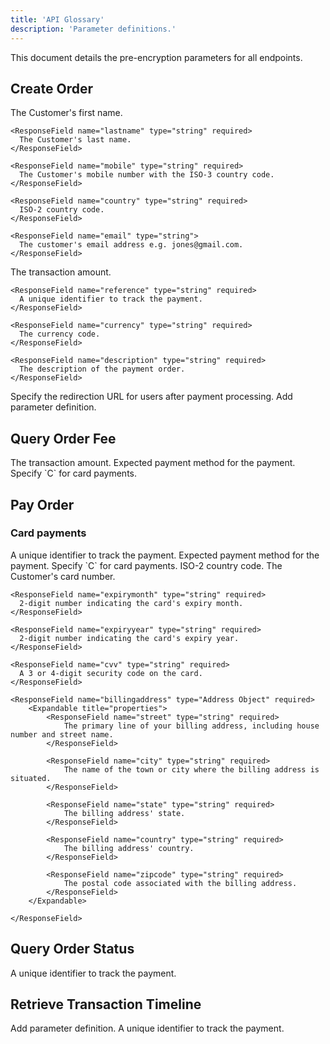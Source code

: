 ```yaml
---
title: 'API Glossary'
description: 'Parameter definitions.'
---
```


This document details the pre-encryption parameters for all endpoints.

## Create Order
<ResponseField name="customer" type="Customer Object" required>
  <Expandable title="properties">
    <ResponseField name="firstname" type="string" required>
      The Customer's first name.
    </ResponseField>

    <ResponseField name="lastname" type="string" required>
      The Customer's last name.
    </ResponseField>

    <ResponseField name="mobile" type="string" required>
      The Customer's mobile number with the ISO-3 country code.
    </ResponseField>

    <ResponseField name="country" type="string" required>
      ISO-2 country code.
    </ResponseField>

    <ResponseField name="email" type="string">
      The customer's email address e.g. jones@gmail.com.
    </ResponseField>
  </Expandable>
</ResponseField>

<ResponseField name="order" type="Order Object" required>
  <Expandable title="properties">
    <ResponseField name="amount" type="number" required>
      The transaction amount.
    </ResponseField>

    <ResponseField name="reference" type="string" required>
      A unique identifier to track the payment.
    </ResponseField>

    <ResponseField name="currency" type="string" required>
      The currency code.
    </ResponseField>

    <ResponseField name="description" type="string" required>
      The description of the payment order.
    </ResponseField>
  </Expandable>
</ResponseField>

<ResponseField name="payment" type="Payment Object">
  <Expandable title="properties">
    <ResponseField name="RedirectUrl" type="string">
      Specify the redirection URL for users after payment processing.
    </ResponseField>
  </Expandable>
</ResponseField>

<ResponseField name="paymentlinkdetail" type="PaymentLink Object">
  <Expandable title="properties">
    <ResponseField name="paymentlinkid" type="number">
      Add parameter definition.
    </ResponseField>
  </Expandable>
</ResponseField>



## Query Order Fee
<ResponseField name="amount" type="string" required>
    The transaction amount.
</ResponseField>

<ResponseField name="paymentmethod" type="string" required>
    Expected payment method for the payment. Specify `C` for card payments.
</ResponseField>


## Pay Order
### Card payments
<ResponseField name="reference" type="string" required>
    A unique identifier to track the payment.
</ResponseField>

<ResponseField name="paymentmethod" type="string" required>
    Expected payment method for the payment. Specify `C` for card payments.
</ResponseField>

<ResponseField name="country" type="string" required>
    ISO-2 country code.
</ResponseField>

<ResponseField name="card" type="Card Object" required>
  <Expandable title="properties">
    <ResponseField name="cardnumber" type="string" required>
      The Customer's card number.
    </ResponseField>

    <ResponseField name="expirymonth" type="string" required>
      2-digit number indicating the card's expiry month.
    </ResponseField>

    <ResponseField name="expiryyear" type="string" required>
      2-digit number indicating the card's expiry year.
    </ResponseField>

    <ResponseField name="cvv" type="string" required>
      A 3 or 4-digit security code on the card.
    </ResponseField>

    <ResponseField name="billingaddress" type="Address Object" required>
        <Expandable title="properties">
            <ResponseField name="street" type="string" required>
                The primary line of your billing address, including house number and street name.
            </ResponseField>

            <ResponseField name="city" type="string" required>
                The name of the town or city where the billing address is situated.
            </ResponseField>

            <ResponseField name="state" type="string" required>
                The billing address' state.
            </ResponseField>

            <ResponseField name="country" type="string" required>
                The billing address' country.
            </ResponseField>

            <ResponseField name="zipcode" type="string" required>
                The postal code associated with the billing address.
            </ResponseField>
        </Expandable>

    </ResponseField>
  </Expandable>
</ResponseField>



## Query Order Status
<ResponseField name="reference" type="string" required>
    A unique identifier to track the payment.
</ResponseField>



## Retrieve Transaction Timeline
<ResponseField name="eventname" type="string" required>
    Add parameter definition.
</ResponseField>

<ResponseField name="orderreference" type="string" required>
    A unique identifier to track the payment.
</ResponseField>